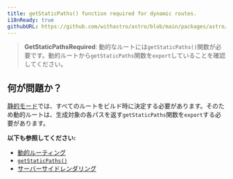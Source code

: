 ```yaml
---
title: getStaticPaths() function required for dynamic routes.
i18nReady: true
githubURL: https://github.com/withastro/astro/blob/main/packages/astro/src/core/errors/errors-data.ts
---
```


> **GetStaticPathsRequired**: 動的なルートには`getStaticPaths()`関数が必要です。動的ルートから`getStaticPaths`関数を`export`していることを確認してください。

## 何が問題か？

[静的モード](/ja/guides/routing/#静的ssgモード)では、すべてのルートをビルド時に決定する必要があります。そのため動的ルートは、生成対象の各パスを返す`getStaticPaths`関数を`export`する必要があります。

**以下も参照してください:**
-  [動的ルーティング](/ja/guides/routing/#動的ルーティング)
-  [`getStaticPaths()`](/ja/reference/api-reference/#getstaticpaths)
-  [サーバーサイドレンダリング](/ja/guides/server-side-rendering/)


